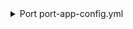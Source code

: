 <details>

<summary> Port port-app-config.yml </summary>

```yaml showLineNumbers
resources:
  - kind: folder
    selector:
      query: "true" # JQ boolean query. If evaluated to false - skip syncing the object.
      folders: # Specify the repositories and folders to include under this relative path.
        - path: apps/* # Relative path to the folders within the repositories.
          repos: # List of repositories to include folders from.
            - backend-service
            - frontend-service
    port:
      entity:
        mappings:
          identifier: .folder.name
          blueprint: '"repository"'
          properties:
            url: .repo.links.html.href + "/src/" + .repo.mainbranch.name + "/" + .folder.path
            readme: file://README.md
```

</details>
